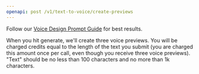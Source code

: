 ```yaml
---
openapi: post /v1/text-to-voice/create-previews
---
```


<Tip>Follow our [Voice Design Prompt Guide](/voices/voice-lab/voice-design#voice-design-prompt-guide) for best results.</Tip>

When you hit generate, we'll create three voice previews. You will be charged credits equal to the length of the text you submit (you are charged this amount once per call, even though you receive three voice previews). "Text" should be no less than 100 characters and no more than 1k characters.
